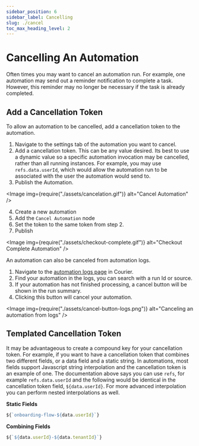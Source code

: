 ```yaml
---
sidebar_position: 6
sidebar_label: Cancelling
slug: ./cancel
toc_max_heading_level: 2
---
```



# Cancelling An Automation

Often times you may want to cancel an automation run. For example, one automation may send out
a reminder notification to complete a task. However, this reminder may no longer be necessary
if the task is already completed.

## Add a Cancellation Token

To allow an automation to be cancelled, add a cancellation token to the automation.

1. Navigate to the settings tab of the automation you want to cancel.
2. Add a cancellation token. This can be any value desired. Its best to use a dynamic value so
   a specific automation invocation may be cancelled, rather than all running instances. For
   example, you may use `refs.data.userId`, which would allow the automation run to be associated
   with the user the automation would send to.
3. Publish the Automation.

<Image img={require("./assets/cancelation.gif")} alt="Cancel Automation" />

4. Create a new automation
5. Add the `Cancel Automation` node
6. Set the token to the same token from step 2.
7. Publish

<Image img={require("./assets/checkout-complete.gif")} alt="Checkout Complete Automation" />

An automation can also be canceled from automation logs.

1. Navigate to the [automation logs page](https://app.courier.com/logs/automations) in Courier.
2. Find your automation in the logs, you can search with a run Id or source.
3. If your automation has not finished processing, a cancel button will be shown in the run summary.
4. Clicking this button will cancel your automation.

<Image img={require("./assets/cancel-button-logs.png")} alt="Canceling an automation from logs" />

## Templated Cancellation Token

It may be advantageous to create a compound key for your cancellation token. For example, if you want to have a cancellation token that combines two different fields, or a data field and a static string. In automations, most fields support Javascript string interpolation and the cancellation token is an example of one. The documentation above says you can use `refs`, for example `refs.data.userId` and the following would be identical in the cancellation token field, `${data.userId}`. For more advanced interpolation you can perform nested interpolations as well.

**Static Fields**

```javascript
${`onboarding-flow-${data.userId}`}
```

**Combining Fields**

```javascript
${`${data.userId}-${data.tenantId}`}
```
